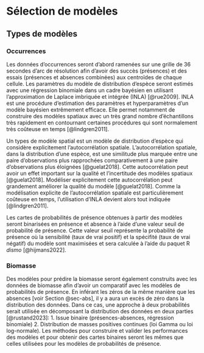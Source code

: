 # Sélection de modèles

## Types de modèles

### Occurrences

Les données d'occurrences seront d'abord ramenées sur une grille de 36 secondes d'arc de résolution afin d'avoir des succès (présences) et des essais (présences et absences combinées) aux centroïdes de chaque cellule.
Les paramètres du modèle de distribution d'espèce seront estimés avec une régression binomiale dans un cadre bayésien en utilisant l'approximation de Laplace imbriquée et intégrée (INLA) [@rue2009].
INLA est une procédure d'estimation des paramètres et hyperparamètres d'un modèle bayésien extrêmement efficace.
Elle permet notamment de construire des modèles spatiaux avec un très grand nombre d'échantillons très rapidement en contournant certaines procédures qui sont normalement très coûteuse en temps [@lindgren2011].

Un types de modèle spatial est un modèle de distribution d'espèce qui considère explicitement l'autocorrélation spatiale.
L'autocorrélation spatiale, dans la distribution d'une espèce, est une similitude plus marquée entre une paire d'observations plus rapprochées comparativement à une paire d'observations plus éloignées [@guelat2018].
Cette autocorrélation peut avoir un effet important sur la qualité et l'incertitude des modèles spatiaux [@guelat2018].
Modéliser explicitement cette autocorrélation peut grandement améliorer la qualité du modèle [@guelat2018].
Comme la modélisation explicite de l'autocorrélation spatiale est particulièrement coûteuse en temps, l'utilisation d'INLA devient alors tout indiquée [@lindgren2011].

Les cartes de probabilités de présence obtenues à partir des modèles seront binarisées en présence et absence à l'aide d'une valeur seuil de probabilité de présence.
Cette valeur seuil représente la probabilité de présence où la sensibilité (taux de vrai positif) et la spécifité (taux de vrai négatif) du modèle sont maximisées et sera calculée à l'aide du paquet R *dismo* [@hijmans2022].


### Biomasse

Des modèles pour prédire la biomasse seront également construits avec les données de biomasse afin d'avoir un comparatif avec les modèles de probabilités de présence.
En inférant les zéros de la même manière que les absences [voir Section @sec-abs], il y a aura un excès de zéro dans la distribution des données.
Dans ce cas, une approche à deux probabilités serait utilisée en décomposant la distribution des données en deux parties [@rustand2023]:
  1. Issue binaire (présences-absences, régression binomiale)
  2. Distribution de masses positives continues (loi Gamma ou loi log-normale).
Les méthodes pour construire et valider les performances des modèles et pour obtenir des cartes binaires seront les mêmes que celles utilisées pour les modèles de probabilités de présence.
